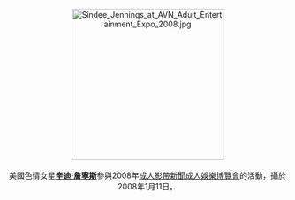 <center>
[[File:Sindee_Jennings_at_AVN_Adult_Entertainment_Expo_2008.jpg|275px]]
<br><br>
美國色情女星'''[[辛迪·詹寧斯|辛迪·詹寧斯]]'''參與2008年[[成人影帶新聞成人娛樂博覽會|成人影帶新聞成人娛樂博覽會]]的活動，攝於2008年1月11日。
<p>
</center>
